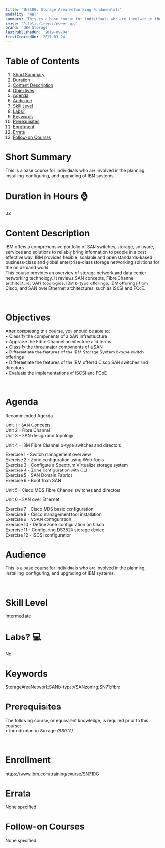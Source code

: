 ```yaml
---
title: 'SN71DG: Storage Area Networking Fundamentals'
modality: 'WBT'
summary: 'This is a base course for individuals who are involved in the planning, installing, configuring, and upgrading of IBM systems.'
image: '/static/images/power.jpg'
brand: 'IBM Storage'
lastPublishedOn: '2019-09-04'
firstCreatedOn: '2017-03-24'
---
```

# Table of Contents
1.  [Short Summary](#short-summary)
2.  [Duration](#duration-in-hours-)
3.  [Content Description](#content-description)
4.  [Objectives](#objectives)
5.  [Agenda](#agenda)
6.  [Audience](#audience)
7.  [Skill Level](#skill-level)
8.  [Labs?](#labs-)
9.  [Keywords](#keywords)
10. [Prerequisites](#prerequisites)
11. [Enrollment](#enrollment)
12. [Errata](#errata)
13. [Follow-on Courses](#follow-on-courses)

# Short Summary
This is a base course for individuals who are involved in the planning, installing, configuring, and upgrading of IBM systems.

# Duration in Hours ⌚
32

# Content Description
<p>IBM offers a comprehensive portfolio of SAN switches, storage, software, services and solutions to reliably bring information to people in a cost effective way. IBM provides flexible, scalable and open standards-based business-class and global enterprise-class storage networking solutions for the on demand world.<br />
This course provides an overview of storage network and data center networking technology. It reviews SAN concepts, Fibre Channel architecture, SAN topologies, IBM b-type offerings, IBM offerings from Cisco, and SAN over Ethernet architectures, such as iSCSI and FCoE.</p>

<p>&nbsp;</p>

# Objectives
<p>After completing this course, you should be able to:<br />
&bull; Classify the components of a SAN infrastructure<br />
&bull; Appraise the Fibre Channel architecture and terms<br />
&bull; Classify the three major components of a SAN<br />
&bull; Differentiate the features of the IBM Storage System b-type switch offerings<br />
&bull; Differentiate the features of the IBM offered Cisco SAN switches and directors<br />
&bull; Evaluate the implementations of iSCSI and FCoE</p>

<p>&nbsp;</p>

# Agenda
<p>Recommended Agenda</p><p>Unit 1 - SAN Concepts<br />Unit 2 - Fibre Channel<br />Unit 3 - SAN design and topology</p><p>Unit 4 - IBM Fibre Channel b-type switches and directors</p><p>Exercise 1 - Switch management overview<br />Exercise 2 - Zone configuration using Web Tools<br />Exercise 3 - Configure a Spectrum Virtualize storage system<br />Exercise 4 - Zone configuration with CLI<br />Exercise 5 - SAN Domain Fabrics<br />Exercise 6 - Boot from SAN</p><p>Unit 5 - Cisco MDS Fibre Channel switches and directors</p><p>Unit 6 - SAN over Ethernet</p><p>Exercise 7 - Cisco MDS basic configuration<br />Exercise 8 - Cisco management tool installation<br />Exercise 9 - VSAN configuration<br />Exercise 10 - Define zone configuration on Cisco<br />Exercise 11 - Configuring DS3524 storage device<br />Exercise 12 - iSCSI configuration</p>

# Audience
<p>This is a base course for individuals who are involved in the planning, installing, configuring, and upgrading of IBM systems.</p>

<p>&nbsp;</p>

# Skill Level
Intermediate

# Labs? 💻
No

# Keywords
StorageAreaNetwork;SANb-type;VSANzoning;SN71;fibre

# Prerequisites
<p>The following course, or equivalent knowledge, is required prior to this course:<br />
&bull; Introduction to Storage <em>(SS01G)</em></p>

<p>&nbsp;</p>

# Enrollment
https://www.ibm.com/training/course/SN71DG

# Errata
None specified.

# Follow-on Courses
None specified.

